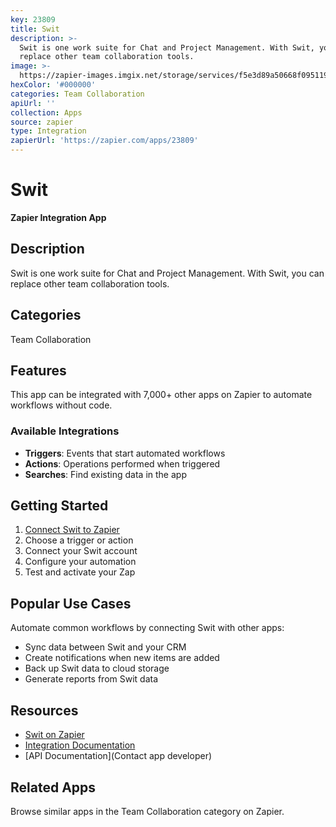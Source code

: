 ```yaml
---
key: 23809
title: Swit
description: >-
  Swit is one work suite for Chat and Project Management. With Swit, you can
  replace other team collaboration tools.
image: >-
  https://zapier-images.imgix.net/storage/services/f5e3d89a50668f095119172e9dcbd44f.png?auto=format%2Ccompress&ixlib=python-3.0.0&q=50
hexColor: '#000000'
categories: Team Collaboration
apiUrl: ''
collection: Apps
source: zapier
type: Integration
zapierUrl: 'https://zapier.com/apps/23809'
---
```

# Swit

**Zapier Integration App**

## Description

Swit is one work suite for Chat and Project Management. With Swit, you can replace other team collaboration tools.

## Categories

Team Collaboration

## Features

This app can be integrated with 7,000+ other apps on Zapier to automate workflows without code.

### Available Integrations

- **Triggers**: Events that start automated workflows
- **Actions**: Operations performed when triggered
- **Searches**: Find existing data in the app

## Getting Started

1. [Connect Swit to Zapier](https://zapier.com/apps/23809)
2. Choose a trigger or action
3. Connect your Swit account
4. Configure your automation
5. Test and activate your Zap

## Popular Use Cases

Automate common workflows by connecting Swit with other apps:

- Sync data between Swit and your CRM
- Create notifications when new items are added
- Back up Swit data to cloud storage
- Generate reports from Swit data

## Resources

- [Swit on Zapier](https://zapier.com/apps/23809)
- [Integration Documentation](https://zapier.com/apps/23809/integrations)
- [API Documentation](Contact app developer)

## Related Apps

Browse similar apps in the Team Collaboration category on Zapier.

